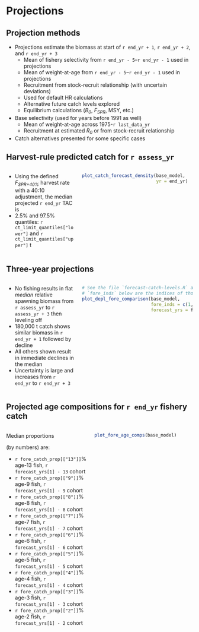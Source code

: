 # Projections

## Projection methods

* Projections estimate the biomass at start of `r end_yr + 1`,
  `r end_yr + 2`, and `r end_yr + 3`
  - Mean of fishery selectivity from `r end_yr - 5`--`r end_yr - 1` used in
    projections
  - Mean of weight-at-age from `r end_yr - 5`--`r end_yr - 1` used in
    projections
  - Recruitment from stock-recruit relationship (with uncertain deviations)
  - Used for default HR calculations
  - Alternative future catch levels explored
  - Equilibrium calculations (*B~0~*, *F~SPR~*, MSY, etc.)
* Base selectivity (used for years before 1991 as well)
  - Mean of weight-at-age across 1975-`r last_data_yr`
  - Recruitment at estimated *R~0~* or from stock-recruit relationship
* Catch alternatives presented for some specific cases

## Harvest-rule predicted catch for `r assess_yr`
:::::: {.columns}
::: {.column width="38%"}
* Using the defined *F~SPR=40%~* harvest rate with a 40:10 adjustment, the
  median projected `r end_yr` TAC is \textbf{`r ct_limit_quantiles["median"]` t}
* 2.5% and 97.5% quantiles: `r ct_limit_quantiles["lower"]` and
  `r ct_limit_quantiles["upper"]` t
:::

::: {.column width="62%"}
```r

plot_catch_forecast_density(base_model,
                            yr = end_yr)
```
:::
::::::

## Three-year projections
:::::: {.columns}
::: {.column width="38%"}
* No fishing results in flat *median* relative spawning biomass from
  `r assess_yr` to `r assess_yr + 3` then leveling off
* 180,000 t catch shows similar biomass in `r end_yr + 1` followed by decline
* All others shown result in immediate declines in the median
* Uncertainty is large and increases from `r end_yr` to `r end_yr + 3`
:::

::: {.column width="62%"}
```r

# See the file `forecast-catch-levels.R` at the list called `ct_levels`. The values in
# `fore_inds` below are the indices of those forecast values in that list.
plot_depl_fore_comparison(base_model,
                          fore_inds = c(1, 2, 6, 12, 14),
                          forecast_yrs = forecast_yrs)
```
:::
::::::

## Projected age compositions for `r end_yr` fishery catch
:::::: {.columns}
::: {.column width="45%"}
Median proportions

(by numbers) are:

* `r fore_catch_prop[["13"]]`% age-13 fish, `r forecast_yrs[1] - 13` cohort
* `r fore_catch_prop[["9"]]`% age-9 fish, `r forecast_yrs[1] - 9` cohort
* `r fore_catch_prop[["8"]]`% age-8 fish, `r forecast_yrs[1] - 8` cohort
* `r fore_catch_prop[["7"]]`% age-7 fish, `r forecast_yrs[1] - 7` cohort
* `r fore_catch_prop[["6"]]`% age-6 fish, `r forecast_yrs[1] - 6` cohort
* `r fore_catch_prop[["5"]]`% age-5 fish, `r forecast_yrs[1] - 5` cohort
* `r fore_catch_prop[["4"]]`% age-4 fish, `r forecast_yrs[1] - 4` cohort
* `r fore_catch_prop[["3"]]`% age-3 fish, `r forecast_yrs[1] - 3` cohort
* `r fore_catch_prop[["2"]]`% age-2 fish, `r forecast_yrs[1] - 2` cohort
:::

::: {.column width="55%"}
```r
plot_fore_age_comps(base_model)
```
:::
::::::

